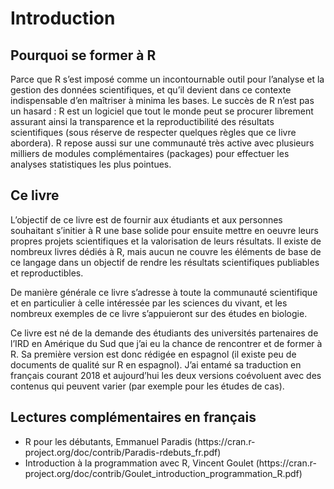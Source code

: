 # Introduction {#intro}

## Pourquoi se former à R
Parce que R s'est imposé comme un incontournable outil pour l'analyse et la gestion des données scientifiques, et qu'il devient dans ce contexte indispensable d'en maîtriser à minima les bases. Le succès de R n'est pas un hasard : R est un logiciel que tout le monde peut se procurer librement assurant ainsi la transparence et la reproductibilité des résultats scientifiques (sous réserve de respecter quelques règles que ce livre abordera). R repose aussi sur une communauté très active avec plusieurs milliers de modules complémentaires (packages) pour effectuer les analyses statistiques les plus pointues. 

## Ce livre
L'objectif de ce livre est de fournir aux étudiants et aux personnes souhaitant s'initier à R une base solide pour ensuite mettre en oeuvre leurs propres projets scientifiques et la valorisation de leurs résultats. Il existe de nombreux livres dédiés à R, mais aucun ne couvre les éléments de base de ce langage dans un objectif de rendre les résultats scientifiques publiables et reproductibles. 

De manière générale ce livre s'adresse à toute la communauté scientifique et en particulier à celle intéressée par les sciences du vivant, et les nombreux exemples de ce livre s'appuieront sur des études en biologie. 

Ce livre est né de la demande des étudiants des universités partenaires de l'IRD en Amérique du Sud que j'ai eu la chance de rencontrer et de former à R. Sa première version est donc rédigée en espagnol (il existe peu de documents de qualité sur R en espagnol). J'ai entamé sa traduction en français courant 2018 et aujourd'hui les deux versions coévoluent avec des contenus qui peuvent varier (par exemple pour les études de cas).

## Lectures complémentaires en français

* R pour les débutants, Emmanuel Paradis (https://cran.r-project.org/doc/contrib/Paradis-rdebuts_fr.pdf)
* Introduction à la programmation avec R, Vincent Goulet (https://cran.r-project.org/doc/contrib/Goulet_introduction_programmation_R.pdf)
